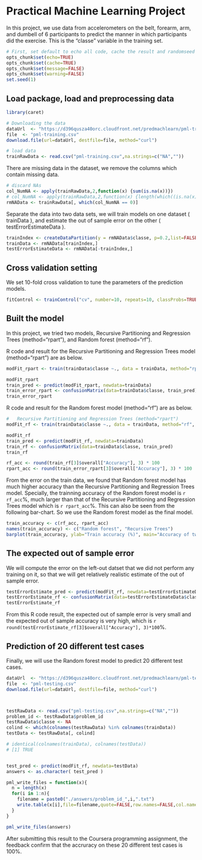 Practical Machine Learning Project
========================================================


In this project, we use data from accelerometers on the belt, forearm, arm, and dumbell of 6 participants to predict the manner in which participants did the exercise.   This is the "classe" variable in the training set. 





```r
# First, set default to echo all code, cache the result and randomseed to 1.
opts_chunk$set(echo=TRUE)
opts_chunk$set(cache=TRUE)
opts_chunk$set(message=FALSE)
opts_chunk$set(warning=FALSE)
set.seed(1)
```



##  Load package, load and preprocessing data

```r
library(caret)
```

```r
# Downloading the data
dataUrl  <- "https://d396qusza40orc.cloudfront.net/predmachlearn/pml-training.csv"
file  <- "pml-training.csv"
download.file(url=dataUrl, destfile=file, method="curl")

# load data
trainRawData <- read.csv("pml-training.csv",na.strings=c("NA",""))
```

There are missing data in the dataset, we remove the columns which contain missing data.
```r
# discard NAs
col_NumNA <- apply(trainRawData,2,function(x) {sum(is.na(x))}) 
# col_NumNA <- apply(trainRawData,2,function(x) {length(which((is.na(x))))}) 
rmNAData <- trainRawData[, which(col_NumNA == 0)]
```


Separate the data into two data sets, we will train models on one dataset ( trainData ), and estimate the out of sample error on the other ( testErrorEstimateData ).  


```r
trainIndex <- createDataPartition(y = rmNAData$classe, p=0.2,list=FALSE) 
trainData <- rmNAData[trainIndex,]
testErrorEstimateData <- rmNAData[-trainIndex,]
```



##  Cross validation setting
We set 10-fold cross validation to tune the parameters of the prediction models.

```r
fitControl <- trainControl("cv", number=10, repeats=10, classProbs=TRUE, savePred=T) 
```

##  Built the  model

In this project, we tried two models,  Recursive Partitioning and Regression Trees (method="rpart"), and Random forest (method="rf").  

R code and result for the Recursive Partitioning and Regression Trees model (method="rpart") are as below. 
```r
modFit_rpart <- train(trainData$classe ~., data = trainData, method="rpart", trControl=fitControl)
```

```r
modFit_rpart
train_pred <- predict(modFit_rpart, newdata=trainData)
train_error_rpart <- confusionMatrix(data=trainData$classe, train_pred)
train_error_rpart
```


R code and result for the Random forest model (method="rf") are as below. 
```r
#   Recursive Partitioning and Regression Trees (method="rpart")
modFit_rf <- train(trainData$classe ~., data = trainData, method="rf", trControl=fitControl)
```

```r
modFit_rf
train_pred <- predict(modFit_rf, newdata=trainData)
train_rf <- confusionMatrix(data=trainData$classe, train_pred)
train_rf
```

```r
rf_acc <- round(train_rf[3]$overall["Accuracy"], 3) * 100
rpart_acc <- round(train_error_rpart[3]$overall["Accuracy"], 3) * 100
```
From the error on the train data, we found that Random forest model has much higher accuracy than the Recursive Partitioning and Regression Trees model.  Specially, the trainning accuracy of the Random forest model is `r rf_acc`%, much larger than that of the Recursive Partitioning and Regression Trees model which is `r rpart_acc`%.  This can also be seen from the following bar-chart.  So we use the Random forest model as the final model.


```r
train_accuracy <- c(rf_acc, rpart_acc)
names(train_accuracy) <- c("Random forest", "Recursive Trees")
barplot(train_accuracy, ylab="Train accuracy (%)", main="Accuracy of two different models")
```



##  The expected out of sample error
We will compute the error on the left-out datset that we did not perform any training on it, so that we will get relatively realistic estimate of the out of sample error.

```r
testErrorEstimate_pred <- predict(modFit_rf, newdata=testErrorEstimateData)
testErrorEstimate_rf <- confusionMatrix(data=testErrorEstimateData$classe, testErrorEstimate_pred)
testErrorEstimate_rf
```

From this R code result, the expected out of sample error is very small and the expected out of sample accuracy is very high, which is `r round(testErrorEstimate_rf[3]$overall["Accuracy"], 3)*100`%.


##  Prediction of 20 different test cases

Finally, we will use the Random forest model to predict 20 different test cases.

```r
dataUrl  <- "https://d396qusza40orc.cloudfront.net/predmachlearn/pml-testing.csv"
file  <- "pml-testing.csv"
download.file(url=dataUrl, destfile=file, method="curl")



testRawData <- read.csv("pml-testing.csv",na.strings=c("NA",""))
problem_id <- testRawData$problem_id
testRawData$classe <- NA
colind <- which(colnames(testRawData) %in% colnames(trainData))
testData <- testRawData[, colind]

# identical(colnames(trainData), colnames(testData))
# [1] TRUE


test_pred <- predict(modFit_rf, newdata=testData)
answers <- as.character( test_pred )

pml_write_files = function(x){
  n = length(x)
  for(i in 1:n){
    filename = paste0("./answers/problem_id_",i,".txt")
    write.table(x[i],file=filename,quote=FALSE,row.names=FALSE,col.names=FALSE)
  }
}

pml_write_files(answers)
```

After submitting this result to the Coursera programming assignment, the feedback confirm that the accruracy on these 20 different test cases is 100%.

